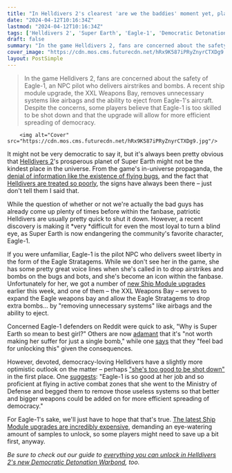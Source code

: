 ```yaml
---
title: "In Helldivers 2's clearest 'are we the baddies' moment yet, players can remove safety systems protecting the community's favorite character just to buff Stratagems"
date: "2024-04-12T10:16:34Z"
lastmod: "2024-04-12T10:16:34Z"
tags: ['Helldivers 2', 'Super Earth', 'Eagle-1', 'Democratic Detonation Warbond']
draft: false
summary: "In the game Helldivers 2, fans are concerned about the safety of Eagle-1, an NPC pilot who delivers airstrikes and bombs. A recent ship module upgrade, the XXL Weapons Bay, removes unnecessary systems like airbags and the ability to eject from Eagle-1's aircraft. Despite the concerns, some players believe that Eagle-1 is too skilled to be shot down and that the upgrade will allow for more efficient spreading of democracy."
cover_image: "https://cdn.mos.cms.futurecdn.net/hRx9K587iPRyZnyrCTXDg9.jpg" 
layout: PostSimple
---
```

> In the game Helldivers 2, fans are concerned about the safety of Eagle-1, an NPC pilot who delivers airstrikes and bombs. A recent ship module upgrade, the XXL Weapons Bay, removes unnecessary systems like airbags and the ability to eject from Eagle-1's aircraft. Despite the concerns, some players believe that Eagle-1 is too skilled to be shot down and that the upgrade will allow for more efficient spreading of democracy.


        <img alt="Cover" src="https://cdn.mos.cms.futurecdn.net/hRx9K587iPRyZnyrCTXDg9.jpg"/>
        
It might not be very democratic to say it, but it's always been pretty obvious that [<u>Helldivers 2</u>](https://www.gamesradar.com/helldivers-2-guide/)'s prosperous planet of Super Earth might not be the kindest place in the universe. From the game's in-universe propaganda, the [denial of information like the existence of flying bugs](https://www.gamesradar.com/helldivers-2-propaganda-hits-a-new-peak-as-devs-lie-about-flying-bugs-while-players-forge-documents-these-traitors-are-working-overtime-to-fill-your-heads-with-lies/), and the fact that [Helldivers are treated so poorly](https://www.gamesradar.com/helldivers-2-players-get-a-well-deserved-gift-after-taking-out-the-entire-automaton-faction-for-now-an-extra-1-minute-break-minus-the-time-it-took-to-read-this/), the signs have always been there – just don't tell them I said that. 

While the question of whether or not we're actually the bad guys has already come up plenty of times before within the fanbase, patriotic Helldivers are usually pretty quick to shut it down. However, a recent discovery is making it *very *difficult for even the most loyal to turn a blind eye, as Super Earth is now endangering the community's favorite character, Eagle-1. 

If you were unfamiliar, Eagle-1 is the pilot NPC who delivers sweet liberty in the form of the Eagle Stratagems. While we don't see her in the game, she has some pretty great voice lines when she's called in to drop airstrikes and bombs on the bugs and bots, and she's become an icon within the fanbase. Unfortunately for her, we got a number of [<u>new Ship Module upgrades</u>](https://www.gamesradar.com/helldivers-2-ship-modules/) earlier this week, and one of them – the XXL Weapons Bay – serves to expand the Eagle weapons bay and allow the Eagle Stratagems to drop extra bombs… by "removing unnecessary systems" like airbags and the ability to eject.  

Concerned Eagle-1 defenders on Reddit were quick to ask, "Why is Super Earth so mean to best girl?" Others are now [<u>adamant</u>](https://www.reddit.com/r/Helldivers/comments/1c1b4eh/comment/kz26av4/?utm_source=share&utm_medium=web3x&utm_name=web3xcss&utm_term=1&utm_content=share_button) that it's "not worth making her suffer for just a single bomb," while one [<u>says</u>](https://www.reddit.com/r/Helldivers/comments/1c1b4eh/comment/kz3dn8h/?utm_source=share&utm_medium=web3x&utm_name=web3xcss&utm_term=1&utm_content=share_button) that they "feel bad for unlocking this" given the consequences. 

However, devoted, democracy-loving Helldivers have a slightly more optimistic outlook on the matter – perhaps [<u>"she's too good to be shot down"</u>](https://www.reddit.com/r/Helldivers/comments/1c1doq4/comment/kz2eor8/?utm_source=share&utm_medium=web3x&utm_name=web3xcss&utm_term=1&utm_content=share_button) in the first place. One [<u>suggests</u>](https://www.reddit.com/r/Helldivers/comments/1c1b4eh/comment/kz48dqe/?utm_source=share&utm_medium=web3x&utm_name=web3xcss&utm_term=1&utm_content=share_button): "Eagle-1 is so good at her job and so proficient at flying in active combat zones that she went to the Ministry of Defense and begged them to remove those useless systems so that better and bigger weapons could be added on for more efficient spreading of democracy."

For Eagle-1's sake, we'll just have to hope that that's true. [The latest Ship Module upgrades are incredibly expensive](https://www.gamesradar.com/helldivers-2-adds-top-tier-eye-watering-expensive-fleet-upgrades-to-help-turn-back-the-automaton-invasion-fleet-that-will-take-me-months-to-earn/), demanding an eye-watering amount of samples to unlock, so some players might need to save up a bit first, anyway.

*Be sure to check out our guide to *[<u><em>everything you can unlock in Helldivers 2's new Democratic Detonation Warbond</em></u>](https://www.gamesradar.com/helldivers-2-democratic-detonation-warbond/)*, too.*
        